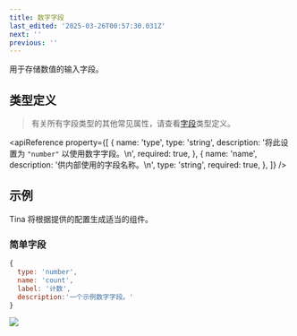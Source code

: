 ```yaml
---
title: 数字字段
last_edited: '2025-03-26T00:57:30.031Z'
next: ''
previous: ''
---
```


用于存储数值的输入字段。

## 类型定义

> 有关所有字段类型的其他常见属性，请查看[字段](/docs/reference/fields)类型定义。

<apiReference
  property={[
    {
      name: 'type',
      type: 'string',
      description: '将此设置为 `"number"` 以使用数字字段。\n',
      required: true,
    },
    {
      name: 'name',
      description: '供内部使用的字段名称。\n',
      type: 'string',
      required: true,
    },
  ]}
/>

## 示例

Tina 将根据提供的配置生成适当的组件。

### 简单字段

```javascript
{
  type: 'number',
  name: 'count',
  label: '计数',
  description:'一个示例数字字段。'
}
```

![](/img/docs/reference/count-field.png)